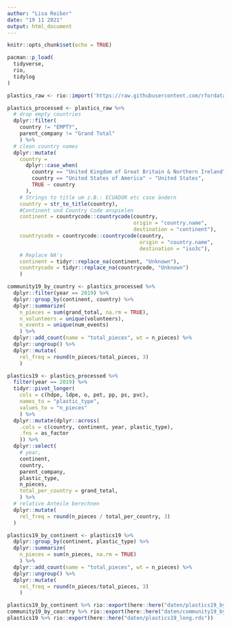```yaml
---
author: "Lisa Reiber"
date: "19 11 2021"
output: html_document
---
```


```r
knitr::opts_chunk$set(echo = TRUE)

pacman::p_load(
  tidyverse,
  rio,
  tidylog
)
```

```r
plastics_raw <- rio::import('https://raw.githubusercontent.com/rfordatascience/tidytuesday/master/data/2021/2021-01-26/plastics.csv')
```

```r
plastics_processed <- plastics_raw %>%
  # drop empty countries
  dplyr::filter(
    country != "EMPTY",
    parent_company != "Grand Total"
    ) %>%
  # clean country names
  dplyr::mutate(
    country =
      dplyr::case_when(
        country == "United Kingdom of Great Britain & Northern Ireland" ~ "United Kingdom",
        country == "United States of America" ~ "United States",
        TRUE ~ country
      ),
    # Strings to title um z.B.: ECUADOR etc case ändern
    country = str_to_title(country),
    #Continent und Country Code anspielen
    continent = countrycode::countrycode(country,
                                         origin = "country.name",
                                         destination = "continent"),
    countrycode = countrycode::countrycode(country,
                                           origin = "country.name",
                                           destination = "iso3c"),
    # Replace NA's
    continent = tidyr::replace_na(continent, "Unknown"),
    countrycode = tidyr::replace_na(countrycode, "Unknown")
    ) 
```

```r
community19_by_country <- plastics_processed %>% 
  dplyr::filter(year == 2019) %>% 
  dplyr::group_by(continent, country) %>% 
  dplyr::summarize(
    n_pieces = sum(grand_total, na.rm = TRUE),
    n_volunteers = unique(volunteers),
    n_events = unique(num_events)
    ) %>% 
  dplyr::add_count(name = "total_pieces", wt = n_pieces) %>%
  dplyr::ungroup() %>% 
  dplyr::mutate(
    rel_freq = round(n_pieces/total_pieces, 3)
    )

plastics19 <- plastics_processed %>%
  filter(year == 2019) %>% 
  tidyr::pivot_longer(
    cols = c(hdpe, ldpe, o, pet, pp, ps, pvc),
    names_to = "plastic_type",
    values_to = "n_pieces"
    ) %>%
  dplyr::mutate(dplyr::across(
    .cols = c(country, continent, year, plastic_type),
    .fns = as_factor
    )) %>%
  dplyr::select(
    # year,
    continent,
    country,
    parent_company,
    plastic_type,
    n_pieces,
    total_per_country = grand_total,
    ) %>% 
  # relative Anteile berechnen
  dplyr::mutate(
    rel_freq = round(n_pieces / total_per_country, 3)
  ) 

plastics19_by_continent <- plastics19 %>% 
  dplyr::group_by(continent, plastic_type) %>% 
  dplyr::summarize(
    n_pieces = sum(n_pieces, na.rm = TRUE)
    ) %>% 
  dplyr::add_count(name = "total_pieces", wt = n_pieces) %>%
  dplyr::ungroup() %>% 
  dplyr::mutate(
    rel_freq = round(n_pieces/total_pieces, 3)
    ) 
```

```r
plastics19_by_continent %>% rio::export(here::here("daten/plastics19_by_continent.rds"))
community19_by_country %>% rio::export(here::here("daten/community19_by_country.rds"))
plastics19 %>% rio::export(here::here("daten/plastics19_long.rds"))
```

